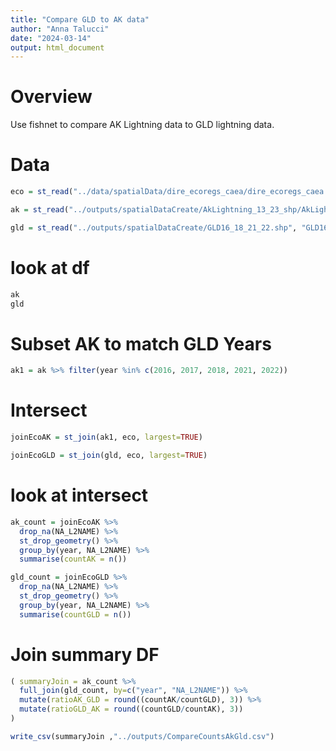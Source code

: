 ```yaml
---
title: "Compare GLD to AK data"
author: "Anna Talucci"
date: "2024-03-14"
output: html_document
---
```


# Overview

Use fishnet to compare AK Lightning data to GLD lightning data.


# Data

```r
eco = st_read("../data/spatialData/dire_ecoregs_caea/dire_ecoregs_caea.shp", "dire_ecoregs_caea")
```

```r
ak = st_read("../outputs/spatialDataCreate/AkLightning_13_23_shp/AkLightning13_23.shp", "AkLightning13_23")
```

```r
gld = st_read("../outputs/spatialDataCreate/GLD16_18_21_22.shp", "GLD16_18_21_22")
```
# look at df

```r
ak
gld
```

# Subset AK to match GLD Years

```r
ak1 = ak %>% filter(year %in% c(2016, 2017, 2018, 2021, 2022))
```

# Intersect

```r
joinEcoAK = st_join(ak1, eco, largest=TRUE)
```

```r
joinEcoGLD = st_join(gld, eco, largest=TRUE)
```

# look at intersect

```r
ak_count = joinEcoAK %>% 
  drop_na(NA_L2NAME) %>%
  st_drop_geometry() %>%
  group_by(year, NA_L2NAME) %>%
  summarise(countAK = n())
```

```r
gld_count = joinEcoGLD %>% 
  drop_na(NA_L2NAME) %>%
  st_drop_geometry() %>%
  group_by(year, NA_L2NAME) %>%
  summarise(countGLD = n())
```

# Join summary DF

```r
( summaryJoin = ak_count %>% 
  full_join(gld_count, by=c("year", "NA_L2NAME")) %>% 
  mutate(ratioAK_GLD = round((countAK/countGLD), 3)) %>%
  mutate(ratioGLD_AK = round((countGLD/countAK), 3))  
)
```

```r
write_csv(summaryJoin ,"../outputs/CompareCountsAkGld.csv")
```